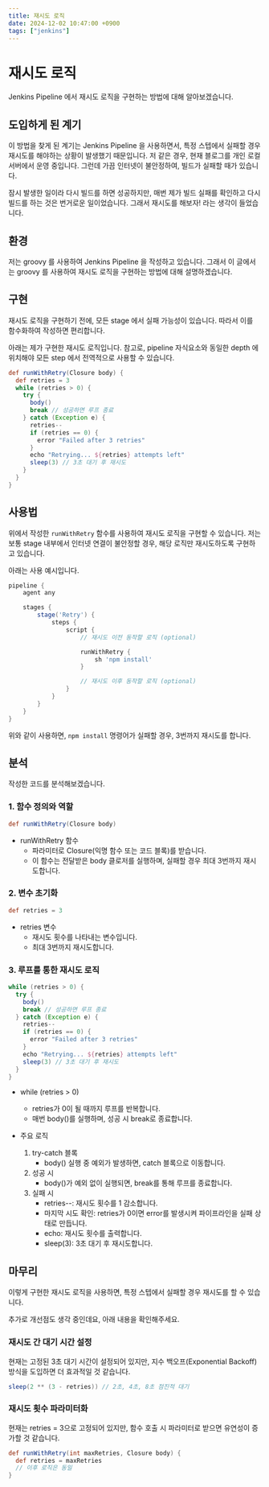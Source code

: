 ```yaml
---
title: 재시도 로직
date: 2024-12-02 10:47:00 +0900
tags: ["jenkins"]
---
```


# 재시도 로직

Jenkins Pipeline 에서 재시도 로직을 구현하는 방법에 대해 알아보겠습니다.

## 도입하게 된 계기

이 방법을 찾게 된 계기는 Jenkins Pipeline 을 사용하면서, 특정 스텝에서 실패할 경우 재시도를 해야하는 상황이 발생했기 때문입니다.
저 같은 경우, 현재 블로그를 개인 로컬 서버에서 운영 중입니다.
그런데 가끔 인터넷이 불안정하여, 빌드가 실패할 때가 있습니다.

잠시 발생한 일이라 다시 빌드를 하면 성공하지만, 매번 제가 빌드 실패를 확인하고 다시 빌드를 하는 것은 번거로운 일이었습니다.
그래서 재시도를 해보자! 라는 생각이 들었습니다.

## 환경

저는 groovy 를 사용하여 Jenkins Pipeline 을 작성하고 있습니다.
그래서 이 글에서는 groovy 를 사용하여 재시도 로직을 구현하는 방법에 대해 설명하겠습니다.

## 구현

재시도 로직을 구현하기 전에, 모든 stage 에서 실패 가능성이 있습니다.
따라서 이를 함수화하여 작성하면 편리합니다.

아래는 제가 구현한 재시도 로직입니다.
참고로, pipeline 자식요소와 동일한 depth 에 위치해야 모든 step 에서 전역적으로 사용할 수 있습니다.

```groovy copy filename="pipeline.groovy"
def runWithRetry(Closure body) {
  def retries = 3
  while (retries > 0) {
    try {
      body()
      break // 성공하면 루프 종료
    } catch (Exception e) {
      retries--
      if (retries == 0) {
        error "Failed after 3 retries"
      }
      echo "Retrying... ${retries} attempts left"
      sleep(3) // 3초 대기 후 재시도
    }
  }
}
```

## 사용법

위에서 작성한 `runWithRetry` 함수를 사용하여 재시도 로직을 구현할 수 있습니다.
저는 보통 stage 내부에서 인터넷 연결이 불안정할 경우, 해당 로직만 재시도하도록 구현하고 있습니다.

아래는 사용 예시입니다.

```groovy copy filename="pipeline.groovy"
pipeline {
	agent any

	stages {
		stage('Retry') {
			steps {
				script {
					// 재시도 이전 동작할 로직 (optional)

					runWithRetry {
						sh 'npm install'
					}

					// 재시도 이후 동작할 로직 (optional)
				}
			}
		}
	}
}
```

위와 같이 사용하면, `npm install` 명령어가 실패할 경우, 3번까지 재시도를 합니다.

## 분석

작성한 코드를 분석해보겠습니다.

### 1. 함수 정의와 역할

```groovy copy
def runWithRetry(Closure body)
```

- runWithRetry 함수
	- 파라미터로 Closure(익명 함수 또는 코드 블록)를 받습니다.
	- 이 함수는 전달받은 body 클로저를 실행하며, 실패할 경우 최대 3번까지 재시도합니다.

### 2. 변수 초기화

```groovy copy
def retries = 3
```

- retries 변수
	- 재시도 횟수를 나타내는 변수입니다.
	- 최대 3번까지 재시도합니다.

### 3. 루프를 통한 재시도 로직

```groovy copy
while (retries > 0) {
  try {
    body()
    break // 성공하면 루프 종료
  } catch (Exception e) {
    retries--
    if (retries == 0) {
      error "Failed after 3 retries"
    }
    echo "Retrying... ${retries} attempts left"
    sleep(3) // 3초 대기 후 재시도
  }
}
```

- while (retries > 0)
	- retries가 0이 될 때까지 루프를 반복합니다.
	- 매번 body()를 실행하며, 성공 시 break로 종료합니다.

- 주요 로직
	1. try-catch 블록
		- body() 실행 중 예외가 발생하면, catch 블록으로 이동합니다.
	2. 성공 시
		- body()가 예외 없이 실행되면, break를 통해 루프를 종료합니다.
	3. 실패 시
		- retries--: 재시도 횟수를 1 감소합니다.
		- 마지막 시도 확인: retries가 0이면 error를 발생시켜 파이프라인을 실패 상태로 만듭니다.
		- echo: 재시도 횟수를 출력합니다.
		- sleep(3): 3초 대기 후 재시도합니다.

## 마무리

이렇게 구현한 재시도 로직을 사용하면, 특정 스텝에서 실패할 경우 재시도를 할 수 있습니다.

추가로 개선점도 생각 중인데요, 아래 내용을 확인해주세요.

### 재시도 간 대기 시간 설정

현재는 고정된 3초 대기 시간이 설정되어 있지만, 지수 백오프(Exponential Backoff) 방식을 도입하면 더 효과적일 것 같습니다.

```groovy copy
sleep(2 ** (3 - retries)) // 2초, 4초, 8초 점진적 대기
```

### 재시도 횟수 파라미터화

현재는 retries = 3으로 고정되어 있지만, 함수 호출 시 파라미터로 받으면 유연성이 증가할 것 같습니다.

```groovy copy
def runWithRetry(int maxRetries, Closure body) {
  def retries = maxRetries
  // 이후 로직은 동일
}
```